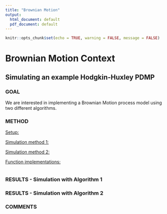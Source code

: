 ```yaml
---
title: "Brownian Motion"
output:
  html_document: default
  pdf_document: default
---
```


```r
knitr::opts_chunk$set(echo = TRUE, warning = FALSE, message = FALSE)
```

# Brownian Motion Context



## Simulating an example Hodgkin-Huxley PDMP

### GOAL

We are interested in implementing a Brownian Motion process model using two different algorithms.

### METHOD

<u>Setup:</u>


<u>Simulation method 1:</u>


<u>Simulation method 2:</u>


<u>Function implementations:</u>

```r


```

### RESULTS - Simulation with Algorithm 1


### RESULTS - Simulation with Algorithm 2


### COMMENTS

